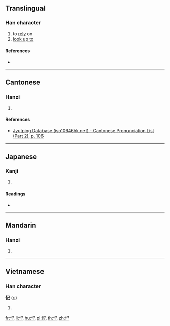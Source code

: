{{character info/new}}
==Translingual==

===Han character===
{{Han char|rn=61|rad=心|as=03|sn=6|four=|canj=PSU|ids=⿰忄己}}

# to [[rely]] on
# [[look up to]]

====References====
* {{Han ref|kx=0375.120|dkj=10309|dj=0702.090|hdz=42273.010|uh=5FCB|ud=24523}}

----

==Cantonese==

===Hanzi===
{{yue-hanzi|jyut=[[goi2]]|y=goi2}}

# {{defn|lang=yue|sort=心03}}

====References====
* [http://www.iso10646hk.net/jp/document/download.jsp Jyutping Database (iso10646hk.net) - Cantonese Pronunciation List (Part 2), p. 106]

----

==Japanese==

===Kanji===
{{ja-kanji|grade=|rs=心03}}

# {{defn|lang=ja|sort=心03}}

====Readings====
* {{ja-readings|on=[[かい]] (kai), [[がい]] (gai)|kun=[[たのむ]] (tanomu), [[あおぐ]] (aogu)}}

----

==Mandarin==

===Hanzi===
{{cmn-hanzi|pin=[[gǎi]] ([[gai3]])|wg=kai<sup>3</sup>}}

# {{defn|lang=cmn|sort=心03}}

----

==Vietnamese==

===Han character===
'''忋''' ([[rỉ]])

# {{defn|lang=vi}}

[[fr:忋]]
[[li:忋]]
[[hu:忋]]
[[pl:忋]]
[[th:忋]]
[[zh:忋]]